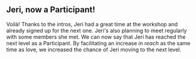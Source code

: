 ## Jeri, now a Participant!

Voilà! Thanks to the intros, Jeri had a great time at the workshop
and already signed up for the next one. Jeri's also planning to
meet regularly with some members she met. We can now say that
Jeri has reached the next level as a Participant. By facilitating
an increase in _reach_ as the same time as love, we increased the chance
of Jeri moving to the next level.

